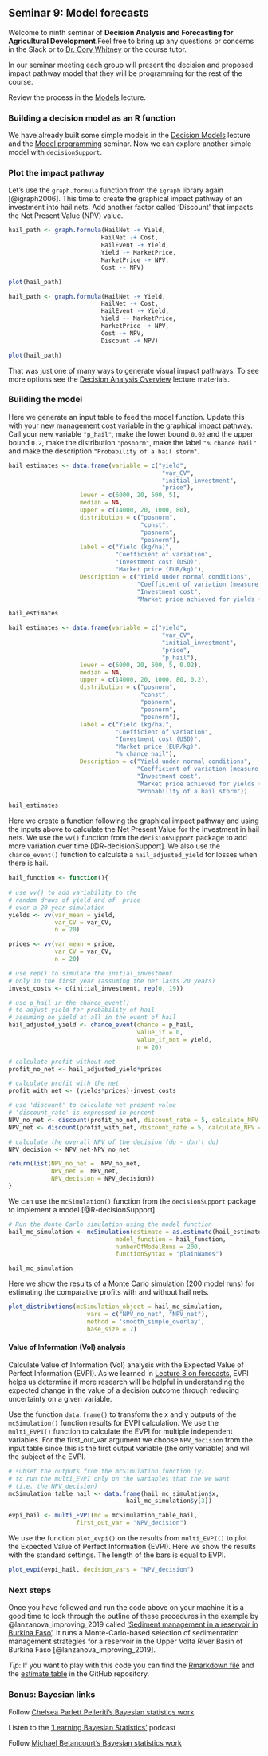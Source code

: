 ## Seminar 9: Model forecasts {#forecasts_seminar} 
<!-- reference with [Model forecasts](#forecasts_seminar) -->

Welcome to ninth seminar of **Decision Analysis and Forecasting for Agricultural Development**.Feel free to bring up any questions or concerns in the Slack or to [Dr. Cory Whitney](mailto:cory.whitney@uni-bonn.de?subject=[Seminar_9]%20Decision%20Analysis%20Lecture) or the course tutor.

In our seminar meeting each group will present the decision and proposed impact pathway model that they will be programming for the rest of the course. 

Review the process in the [Models](#model_share_seminar) lecture. 

### Building a decision model as an R function

We have already built some simple models in the [Decision Models](#decision_models) lecture and the [Model programming](#model_programming) seminar. Now we can explore another simple model with `decisionSupport`. 

### Plot the impact pathway

Let's use the `graph.formula` function from the `igraph` library again [@igraph2006]. This time to create the graphical impact pathway of an investment into hail nets. Add another factor called 'Discount' that impacts the Net Present Value (NPV) value.

```r
hail_path <- graph.formula(HailNet -+ Yield, 
                          HailNet -+ Cost, 
                          HailEvent -+ Yield,
                          Yield -+ MarketPrice, 
                          MarketPrice -+ NPV,
                          Cost -+ NPV)

plot(hail_path)
```

```r
hail_path <- graph.formula(HailNet -+ Yield, 
                          HailNet -+ Cost, 
                          HailEvent -+ Yield,
                          Yield -+ MarketPrice, 
                          MarketPrice -+ NPV,
                          Cost -+ NPV,
                          Discount -+ NPV)

plot(hail_path)
```

That was just one of many ways to generate visual impact pathways. To see more options see the [Decision Analysis Overview](#decision_analysis) lecture materials.

### Building the model 

Here we generate an input table to feed the model function. Update this with your new management cost variable in the graphical impact pathway. Call your new variable `"p_hail"`, make the lower bound `0.02` and the upper bound `0.2`, make the distribution `"posnorm"`, make the label `"% chance hail"` and make the description `"Probability of a hail storm"`.

```r
hail_estimates <- data.frame(variable = c("yield", 
                                           "var_CV", 
                                           "initial_investment", 
                                           "price"),
                    lower = c(6000, 20, 500, 5),
                    median = NA,
                    upper = c(14000, 20, 1000, 80),
                    distribution = c("posnorm", 
                                     "const", 
                                     "posnorm", 
                                     "posnorm"),
                    label = c("Yield (kg/ha)", 
                              "Coefficient of variation", 
                              "Investment cost (USD)", 
                              "Market price (EUR/kg)"),
                    Description = c("Yield under normal conditions",
                                    "Coefficient of variation (measure of relative variability)",
                                    "Investment cost", 
                                    "Market price achieved for yields (EUR/kg)"))

hail_estimates
```

```r
hail_estimates <- data.frame(variable = c("yield", 
                                           "var_CV", 
                                           "initial_investment", 
                                           "price", 
                                           "p_hail"),
                    lower = c(6000, 20, 500, 5, 0.02),
                    median = NA,
                    upper = c(14000, 20, 1000, 80, 0.2),
                    distribution = c("posnorm", 
                                     "const", 
                                     "posnorm", 
                                     "posnorm",
                                     "posnorm"),
                    label = c("Yield (kg/ha)", 
                              "Coefficient of variation", 
                              "Investment cost (USD)", 
                              "Market price (EUR/kg)", 
                              "% chance hail"),
                    Description = c("Yield under normal conditions",
                                    "Coefficient of variation (measure of relative variability)",
                                    "Investment cost", 
                                    "Market price achieved for yields (EUR/kg)", 
                                    "Probability of a hail storm"))

hail_estimates
```

Here we create a function following the graphical impact pathway and using the inputs above to calculate the Net Present Value for the investment in hail nets. We use the `vv()` function from the `decisionSupport` package to add more variation over time [@R-decisionSupport]. We also use the `chance_event()` function to calculate a `hail_adjusted_yield` for losses when there is hail. 

```r
hail_function <- function(){
  
# use vv() to add variability to the 
# random draws of yield and of  price 
# over a 20 year simulation 
yields <- vv(var_mean = yield, 
             var_CV = var_CV, 
             n = 20)

prices <- vv(var_mean = price, 
             var_CV = var_CV, 
             n = 20)

# use rep() to simulate the initial_investment 
# only in the first year (assuming the net lasts 20 years)
invest_costs <- c(initial_investment, rep(0, 19))

# use p_hail in the chance_event() 
# to adjust yield for probability of hail
# assuming no yield at all in the event of hail
hail_adjusted_yield <- chance_event(chance = p_hail, 
                                    value_if = 0,
                                    value_if_not = yield,
                                    n = 20)

# calculate profit without net
profit_no_net <- hail_adjusted_yield*prices

# calculate profit with the net
profit_with_net <- (yields*prices)-invest_costs

# use 'discount' to calculate net present value 
# 'discount_rate' is expressed in percent
NPV_no_net <- discount(profit_no_net, discount_rate = 5, calculate_NPV = TRUE)
NPV_net <- discount(profit_with_net, discount_rate = 5, calculate_NPV = TRUE)

# calculate the overall NPV of the decision (do - don't do)
NPV_decision <- NPV_net-NPV_no_net

return(list(NPV_no_net =  NPV_no_net,
            NPV_net =  NPV_net, 
            NPV_decision = NPV_decision))
}
```

We can use the `mcSimulation()` function from the `decisionSupport` package to implement a model [@R-decisionSupport].

```r
# Run the Monte Carlo simulation using the model function
hail_mc_simulation <- mcSimulation(estimate = as.estimate(hail_estimates),
                              model_function = hail_function,
                              numberOfModelRuns = 200,
                              functionSyntax = "plainNames")

hail_mc_simulation
```

Here we show the results of a Monte Carlo simulation (200 model runs) for estimating the comparative profits with and without hail nets. 

```r
plot_distributions(mcSimulation_object = hail_mc_simulation, 
                      vars = c("NPV_no_net", "NPV_net"),
                      method = 'smooth_simple_overlay', 
                      base_size = 7)
```
#### Value of Information (VoI) analysis

Calculate Value of Information (VoI) analysis with the Expected Value of Perfect Information (EVPI). As we learned in [Lecture 8 on forecasts](#forecasts), EVPI helps us determine if more research will be helpful in understanding the expected change in the value of a decision outcome through reducing uncertainty on a given variable. 

Use the function `data.frame()` to transform the x and y outputs of the `mcSimulation()` function results for EVPI calculation. We use the `multi_EVPI()` function to calculate the EVPI for multiple independent variables. For the first_out_var argument we choose `NPV_decision` from the input table since this is the first output variable (the only variable) and will the subject of the EVPI. 

```r
# subset the outputs from the mcSimulation function (y) 
# to run the multi_EVPI only on the variables that the we want 
# (i.e. the NPV_decision)
mcSimulation_table_hail <- data.frame(hail_mc_simulation$x, 
                                 hail_mc_simulation$y[3])

evpi_hail <- multi_EVPI(mc = mcSimulation_table_hail, 
                   first_out_var = "NPV_decision")
```


We use the function `plot_evpi()` on the results from `multi_EVPI()` to plot the Expected Value of Perfect Information (EVPI). Here we show the results with the standard settings. The length of the bars is equal to EVPI.

```r
plot_evpi(evpi_hail, decision_vars = "NPV_decision")
```


### Next steps

Once you have followed and run the code above on your machine it is a good time to look through the outline of these procedures in the example by @lanzanova_improving_2019 called ['Sediment management in a reservoir in Burkina Faso'](http://htmlpreview.github.io/?https://github.com/CWWhitney/BurkinaExample/blob/master/Burkina_vignette.html). It runs a Monte-Carlo-based selection of sedimentation management strategies for a reservoir in the Upper Volta River Basin of Burkina Faso [@lanzanova_improving_2019]. 

*Tip*: If you want to play with this code you can find the [Rmarkdown file](https://raw.githubusercontent.com/CWWhitney/17_Burkina_Vignette/blob/master/Burkina_vignette.Rmd) and the [estimate table](https://raw.githubusercontent.com/CWWhitney/BurkinaExample/master/Sediment_input_table.csv) in the GitHub repository. 

### Bonus: Bayesian links

Follow [Chelsea Parlett Pelleriti's Bayesian statistics work](https://cmparlettpelleriti.github.io/)

Listen to the ['Learning Bayesian Statistics'](https://www.learnbayesstats.com) podcast

Follow [Michael Betancourt’s Bayesian statistics work](https://betanalpha.github.io/)

<!-- -	Rainforth, Tom. “Automating Inference, Learning, and Design Using Probabilistic Programming.” Doctor of Philosophy, University of Oxford, 2017. -->
